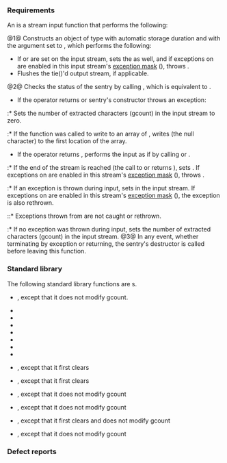 {{cpp/named req/title|UnformattedInputFunction}}
{{cpp/named req/navbar}}

===Requirements===
An {{named req/core|UnformattedInputFunction}} is a stream input function that performs the following:

@1@ Constructs an object of type {{l2tt|cpp/io/basic_istream/sentry}} with automatic storage duration and with the {{tt|noskipws}} argument set to {{c|true}}, which performs the following:
* If {{ltt|cpp/io/ios_base/iostate|eofbit}} or {{ltt|cpp/io/ios_base/iostate|badbit}} are set on the input stream, sets the {{ltt|cpp/io/ios_base/iostate|failbit}} as well, and if exceptions on {{tt|failbit}} are enabled in this input stream's [[cpp/io/basic_ios/exceptions|exception mask]] ({{c|1=(exceptions() &amp; failbit) != 0}}), throws {{l2tt|cpp/io/ios_base/failure}}.
* Flushes the tie()'d output stream, if applicable.
@2@ Checks the status of the sentry by calling {{tt|sentry::operator bool()}}, which is equivalent to {{l2tt|cpp/io/basic_ios/good}}.
* If the operator returns {{c|false}} or sentry's constructor throws an exception:
:* Sets the number of extracted characters (gcount) in the input stream to zero.
:* If the function was called to write to an array of {{tt|CharT}}, writes {{tt|CharT()}} (the null character) to the first location of the array.
* If the operator returns {{c|true}}, performs the input as if by calling {{c|rdbuf()-&gt;sbumpc()}} or {{c|rdbuf()-&gt;sgetc()}}.
:* If the end of the stream is reached (the call to {{c|rdbuf()-&gt;sbumpc()}} or {{c|rdbuf()-&gt;sgetc()}} returns {{c|Traits::eof()}}), sets {{tt|eofbit}}. If exceptions on {{tt|eofbit}} are enabled in this stream's [[cpp/io/basic_ios/exceptions|exception mask]] ({{c|1=(exceptions() &amp; eofbit) != 0}}), throws {{l2tt|cpp/io/ios_base/failure}}.
:* If an exception is thrown during input, sets {{tt|badbit}} in the input stream. If exceptions on {{tt|badbit}} are enabled in this stream's [[cpp/io/basic_ios/exceptions|exception mask]] ({{c|1=(exceptions() &amp; badbit) != 0}}), the exception is also rethrown.
::* Exceptions thrown from {{l2tt|cpp/io/basic_ios/clear}} are not caught or rethrown.
:* If no exception was thrown during input, sets the number of extracted characters (gcount) in the input stream.
@3@ In any event, whether terminating by exception or returning, the sentry's destructor is called before leaving this function.

===Standard library===
The following standard library functions are {{named req|UnformattedInputFunction}}s.

* {{lc|std::getline}}, except that it does not modify gcount.
* {{l2tt|cpp/io/basic_istream/operator_gtgt|operator&gt;&gt;{{dsc small|(basic_streambuf*)}}}}
* {{l2tt|cpp/io/basic_istream/get}}
* {{l2tt|cpp/io/basic_istream/getline}}
* {{l2tt|cpp/io/basic_istream/ignore}}
* {{l2tt|cpp/io/basic_istream/peek}}
* {{l2tt|cpp/io/basic_istream/read}}
* {{l2tt|cpp/io/basic_istream/readsome}}
* {{l2tt|cpp/io/basic_istream/putback}}, except that it first clears {{tt|eofbit}}
* {{l2tt|cpp/io/basic_istream/unget}}, except that it first clears {{tt|eofbit}}
* {{l2tt|cpp/io/basic_istream/sync}}, except that it does not modify gcount
* {{l2tt|cpp/io/basic_istream/tellg}}, except that it does not modify gcount
* {{l2tt|cpp/io/basic_istream/seekg}}, except that it first clears {{tt|eofbit}} and does not modify gcount
* {{lc|std::ws}}, except that it does not modify gcount

===Defect reports===
{{dr list begin}}
{{dr list item|wg=lwg|dr=61|std=C++98|before=it was unclear whether throwing an exception because of&lt;br&gt;setting {{tt|eofbit}} and/or {{tt|failbit}} will result in setting {{tt|badbit}}|after=exceptions thrown from {{l2tt|cpp/io/basic_ios/clear}}&lt;br&gt;are not caught or rethrown}}
{{dr list item|wg=lwg|dr=160|std=C++98|before=the process of determining whether the exception caught&lt;br&gt;is rethrown mentioned a non-existing function {{tt|exception()}}|after=corrected to {{ltt|cpp/io/basic_ios/exceptions|exceptions()}}}}
{{dr list item|wg=lwg|dr=243|std=C++98|before=the behavior when {{tt|sentry::operator bool()}} returns {{c|false}}&lt;br&gt;or the sentry object fails to be constructed was not specified|after=specified}}
{{dr list end}}

{{langlinks|de|es|fr|it|ja|pt|ru|zh}}